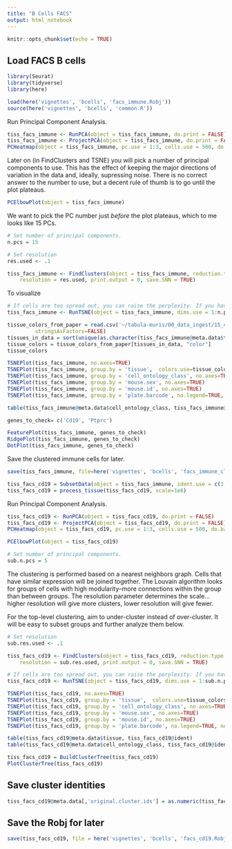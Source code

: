 ```yaml
---
title: "B Cells FACS"
output: html_notebook
---
```


```r
knitr::opts_chunk$set(echo = TRUE)
```

## Load FACS B cells
```r
library(Seurat)
library(tidyverse)
library(here)

load(here('vignettes', 'bcells', 'facs_immune.Robj'))
source(here('vignettes', 'bcells', 'common.R'))
```


Run Principal Component Analysis.
```r
tiss_facs_immune <- RunPCA(object = tiss_facs_immune, do.print = FALSE)
tiss_facs_immune <- ProjectPCA(object = tiss_facs_immune, do.print = FALSE)
PCHeatmap(object = tiss_facs_immune, pc.use = 1:3, cells.use = 500, do.balanced = TRUE, label.columns = FALSE, num.genes = 8)
```

Later on (in FindClusters and TSNE) you will pick a number of principal components to use. This has the effect of keeping the major directions of variation in the data and, ideally, supressing noise. There is no correct answer to the number to use, but a decent rule of thumb is to go until the plot plateaus.

```r
PCElbowPlot(object = tiss_facs_immune)
```
We want to pick the PC number just *before* the plot plateaus, which to me looks like 15 PCs.

```r
# Set number of principal components.
n.pcs = 15
```


```r
# Set resolution
res.used <- .1

tiss_facs_immune <- FindClusters(object = tiss_facs_immune, reduction.type = "pca", dims.use = 1:n.pcs,
    resolution = res.used, print.output = 0, save.SNN = TRUE)
```

To visualize
```r
# If cells are too spread out, you can raise the perplexity. If you have few cells, try a lower perplexity (but never less than 10).
tiss_facs_immune <- RunTSNE(object = tiss_facs_immune, dims.use = 1:n.pcs, seed.use = 10, perplexity=30)
```

```r
tissue_colors_from_paper = read.csv('~/tabula-muris/00_data_ingest/15_color_palette/tissue_colors.csv', row.names=1, 
         stringsAsFactors=FALSE)
tissues_in_data = sort(unique(as.character(tiss_facs_immune@meta.data$tissue)))
tissue_colors = tissue_colors_from_paper[tissues_in_data, "color"]
tissue_colors
```

```r
TSNEPlot(tiss_facs_immune, no.axes=TRUE)
TSNEPlot(tiss_facs_immune, group.by = 'tissue',  colors.use=tissue_colors, no.axes=TRUE)
TSNEPlot(tiss_facs_immune, group.by = 'cell_ontology_class', no.axes=TRUE)
TSNEPlot(tiss_facs_immune, group.by = 'mouse.sex', no.axes=TRUE)
TSNEPlot(tiss_facs_immune, group.by = 'mouse.id', no.axes=TRUE)
TSNEPlot(tiss_facs_immune, group.by = 'plate.barcode', no.legend=TRUE, no.axes=TRUE)
```

```r
table(tiss_facs_immune@meta.data$cell_ontology_class, tiss_facs_immune@ident)
```


```r
genes_to_check= c('Cd19', 'Ptprc')

FeaturePlot(tiss_facs_immune, genes_to_check)
RidgePlot(tiss_facs_immune, genes_to_check)
DotPlot(tiss_facs_immune, genes_to_check)
```
Save the clustered immune cells for later.
```r
save(tiss_facs_immune, file=here('vignettes', 'bcells', 'facs_immune_clustered.Robj'))
```



```r
tiss_facs_cd19 = SubsetData(object = tiss_facs_immune, ident.use = c(1, 6))
tiss_facs_cd19 = process_tissue(tiss_facs_cd19, scale=1e6)
```


Run Principal Component Analysis.
```r
tiss_facs_cd19 <- RunPCA(object = tiss_facs_cd19, do.print = FALSE)
tiss_facs_cd19 <- ProjectPCA(object = tiss_facs_cd19, do.print = FALSE)
PCHeatmap(object = tiss_facs_cd19, pc.use = 1:3, cells.use = 500, do.balanced = TRUE, label.columns = FALSE, num.genes = 8)
```

```r
PCElbowPlot(object = tiss_facs_cd19)
```
```r
# Set number of principal components.
sub.n.pcs = 5
```

The clustering is performed based on a nearest neighbors graph. Cells that have similar expression will be joined together. The Louvain algorithm looks for groups of cells with high modularity--more connections within the group than between groups. The resolution parameter determines the scale...higher resolution will give more clusters, lower resolution will give fewer.

For the top-level clustering, aim to under-cluster instead of over-cluster. It will be easy to subset groups and further analyze them below.

```r
# Set resolution
sub.res.used <- .1

tiss_facs_cd19 <- FindClusters(object = tiss_facs_cd19, reduction.type = "pca", dims.use = 1:sub.n.pcs,
    resolution = sub.res.used, print.output = 0, save.SNN = TRUE)

# If cells are too spread out, you can raise the perplexity. If you have few cells, try a lower perplexity (but never less than 10).
tiss_facs_cd19 <- RunTSNE(object = tiss_facs_cd19, dims.use = 1:sub.n.pcs, seed.use = 10, perplexity=30)
```

```r
TSNEPlot(tiss_facs_cd19, no.axes=TRUE)
TSNEPlot(tiss_facs_cd19, group.by = 'tissue',  colors.use=tissue_colors, no.axes=TRUE)
TSNEPlot(tiss_facs_cd19, group.by = 'cell_ontology_class', no.axes=TRUE)
TSNEPlot(tiss_facs_cd19, group.by = 'mouse.sex', no.axes=TRUE)
TSNEPlot(tiss_facs_cd19, group.by = 'mouse.id', no.axes=TRUE)
TSNEPlot(tiss_facs_cd19, group.by = 'plate.barcode', no.legend=TRUE, no.axes=TRUE)
```

```r
table(tiss_facs_cd19@meta.data$tissue, tiss_facs_cd19@ident)
table(tiss_facs_cd19@meta.data$cell_ontology_class, tiss_facs_cd19@ident)
```



```r
tiss_facs_cd19 = BuildClusterTree(tiss_facs_cd19)
PlotClusterTree(tiss_facs_cd19)
```



## Save cluster identities

```r
tiss_facs_cd19@meta.data[,'original.cluster.ids'] = as.numeric(tiss_facs_cd19@ident)
```



## Save the Robj for later

```r
save(tiss_facs_cd19, file = here('vignettes', 'bcells', 'facs_cd19.Robj'))
```

